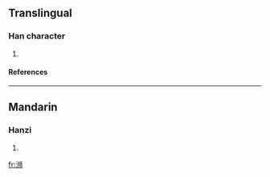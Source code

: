 {{see|溮}}

==Translingual==
===Han character===
{{Han char|rn=85|rad=水|as=06|sn=9|four=|canj=水中中月 (ELLB)}}
# {{defn|Han|sort=水06}}
====References====
{{Han ref|kx=0623.171|hdz=31606.030|uh=6D49|ud=27977}}

----
==Mandarin==
===Hanzi===
{{cmn-hanzi|pin=[[jǐ]] ([[ji3]]), [[shī]] ([[shi1]])|wg=chi<sup>3</sup>, shih<sup>1</sup>}}
# {{defn|Mandarin}}

[[fr:浉]]